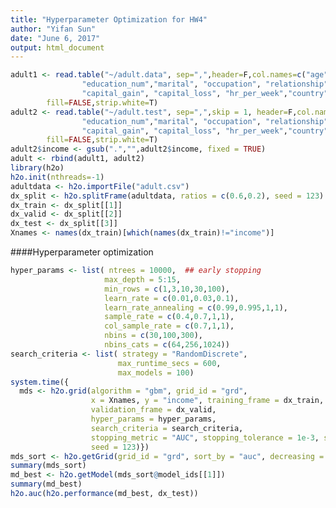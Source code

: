 ---
title: "Hyperparameter Optimization for HW4"
author: "Yifan Sun"
date: "June 6, 2017"
output: html_document
---

```{r}
adult1 <- read.table("~/adult.data", sep=",",header=F,col.names=c("age", "type_employer", "fnlwgt", "education", 
                "education_num","marital", "occupation", "relationship", "race","sex",
                "capital_gain", "capital_loss", "hr_per_week","country", "income"),
        fill=FALSE,strip.white=T)
adult2 <- read.table("~/adult.test", sep=",",skip = 1, header=F,col.names=c("age", "type_employer", "fnlwgt", "education", 
                "education_num","marital", "occupation", "relationship", "race","sex",
                "capital_gain", "capital_loss", "hr_per_week","country", "income"),
        fill=FALSE,strip.white=T)
adult2$income <- gsub(".","",adult2$income, fixed = TRUE)
adult <- rbind(adult1, adult2)
library(h2o)
h2o.init(nthreads=-1)
adultdata <- h2o.importFile("adult.csv")
dx_split <- h2o.splitFrame(adultdata, ratios = c(0.6,0.2), seed = 123)
dx_train <- dx_split[[1]]
dx_valid <- dx_split[[2]]
dx_test <- dx_split[[3]]
Xnames <- names(dx_train)[which(names(dx_train)!="income")]
```


####Hyperparameter optimization
```{r}
hyper_params <- list( ntrees = 10000,  ## early stopping
                     max_depth = 5:15, 
                     min_rows = c(1,3,10,30,100),
                     learn_rate = c(0.01,0.03,0.1),  
                     learn_rate_annealing = c(0.99,0.995,1,1),
                     sample_rate = c(0.4,0.7,1,1),
                     col_sample_rate = c(0.7,1,1),
                     nbins = c(30,100,300),
                     nbins_cats = c(64,256,1024))
search_criteria <- list( strategy = "RandomDiscrete",
                        max_runtime_secs = 600,
                        max_models = 100)
system.time({
  mds <- h2o.grid(algorithm = "gbm", grid_id = "grd",
                  x = Xnames, y = "income", training_frame = dx_train,
                  validation_frame = dx_valid,
                  hyper_params = hyper_params,
                  search_criteria = search_criteria,
                  stopping_metric = "AUC", stopping_tolerance = 1e-3, stopping_rounds = 2,
                  seed = 123)})
mds_sort <- h2o.getGrid(grid_id = "grd", sort_by = "auc", decreasing = TRUE)
summary(mds_sort)
md_best <- h2o.getModel(mds_sort@model_ids[[1]])
summary(md_best)
h2o.auc(h2o.performance(md_best, dx_test))
```